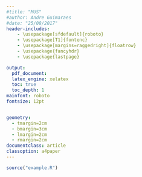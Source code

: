 ```yaml
---
#title: "MUS"
#author: Andre Guimaraes
#date: "25/08/2017"
header-includes:
    - \usepackage[sfdefault]{roboto}
    - \usepackage[T1]{fontenc}
    - \usepackage[margins=raggedright]{floatrow}
    - \usepackage{fancyhdr}
    - \usepackage{lastpage}

output:
  pdf_document:
  latex_engine: xelatex
  toc: true
  toc_depth: 1
mainfont: roboto
fontsize: 12pt


geometry:
  - tmargin=2cm
  - bmargin=3cm
  - lmargin=2cm
  - rmargin=2cm
documentclass: article
classoption: a4paper
---
```

\pagestyle{fancyplain}
\addtolength{\headheight}{\baselineskip}
\lhead{\includegraphics[height=0.8cm]{logo.png}}
\rhead{\fontsize{8}{10}\selectfont \textit{P\'agina}\\\fontsize{10}{12}\selectfont \smallskip\textbf{\thepage\ de \pageref{LastPage}}}
\lfoot{\fontsize{8}{10}\selectfont \textit{Grau de Sigilo}\\\smallskip\textbf{Controlado - sigilo empresarial}}
\cfoot{\fontsize{8}{10}\selectfont \textit{Restri\c{c}\~ao de Acesso}\\\smallskip\textbf{Empresas do Sistema BNDES}}
\rfoot{\fontsize{8}{10}\selectfont \textit{Unidade Gestora}\\\smallskip\textbf{ATI}}
\renewcommand{\headrulewidth}{0pt}

```r
source("example.R")
```
